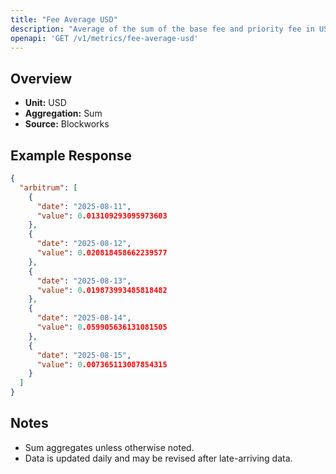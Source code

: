 ```yaml
---
title: "Fee Average USD"
description: "Average of the sum of the base fee and priority fee in USD that day"
openapi: 'GET /v1/metrics/fee-average-usd'
---
```


## Overview

- **Unit:** USD
- **Aggregation:** Sum
- **Source:** Blockworks

## Example Response

```json
{
  "arbitrum": [
    {
      "date": "2025-08-11",
      "value": 0.013109293095973603
    },
    {
      "date": "2025-08-12",
      "value": 0.020818458662239577
    },
    {
      "date": "2025-08-13",
      "value": 0.019873993485818482
    },
    {
      "date": "2025-08-14",
      "value": 0.059905636131081505
    },
    {
      "date": "2025-08-15",
      "value": 0.007365113087854315
    }
  ]
}
```

## Notes
- Sum aggregates unless otherwise noted.
- Data is updated daily and may be revised after late-arriving data.

